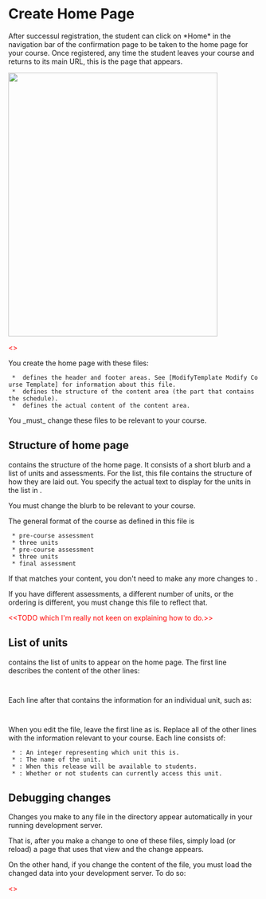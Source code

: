 = Create Home Page =


After successul registration, the student can click on *Home* in the navigation bar of the confirmation page to be taken to the home page for your course. Once registered, any time the student leaves your course and returns to its main URL, this is the page that appears.

<img src="https://www.corp.google.com/~vpg/no_crawl/cb/homepage.png" height=529 width=420 />

<font color=red><<TODO fix image url>></font>

You create the home page with these files:
  * {{{views/base.html}}} defines the header and footer areas. See [ModifyTemplate Modify Course Template] for information about this file.
  * {{{views/course.html}}} defines the structure of the content area (the part that contains the schedule).
  * {{{data/unit.csv}}} defines the actual content of the content area. 

You _must_ change these files to be relevant to your course. 

== Structure of home page ==

{{{views/course.html}}} contains the structure of the home page. It consists of a short blurb and a list of units and assessments. For the list, this file contains the structure of how they are laid out. You specify the actual text to display for the units in the list in {{{data/unit.csv}}}.

You must change the blurb to be relevant to your course. 

The general format of the course as defined in this file is 
  * pre-course assessment
  * three units
  * pre-course assessment
  * three units
  * final assessment

If that matches your content, you don't need to make any more changes to {{{views/course.html}}}. 

If you have different assessments, a different number of units, or the ordering is different, you must change this file to reflect that.

<font color=red><<TODO which I'm really not keen on explaining how to do.>></font>

== List of units ==

{{{data/unit.csv}}} contains the list of units to appear on the home page. The first line describes the content of the other lines:

  {{{unit_id,unit_title,release_date,now_available}}}

Each line after that contains the information for an individual unit, such as: 
  {{{3,Advanced techniques,available July 12,True}}}

When you edit the file, leave the first line as is. Replace all of the other lines with the information relevant to your course. Each line consists of:
  * {{{unit_id}}}: An integer representing which unit this is.
  * {{{unit_title}}}: The name of the unit.
  * {{{release_date}}}: When this release will be available to students.
  * {{{now_available}}}: Whether or not students can currently access this unit.

== Debugging changes ==

Changes you make to any file in the {{{views}}} directory appear automatically in your running development server.

That is, after you make a change to one of these files, simply load (or reload) a page that uses that view and the change appears. 

On the other hand, if you change the content of the {{{data/unit.csv}}} file, you must load the changed data into your development server. To do so:

<font color=red><<TODO Emailed Sean to find out how>></font>